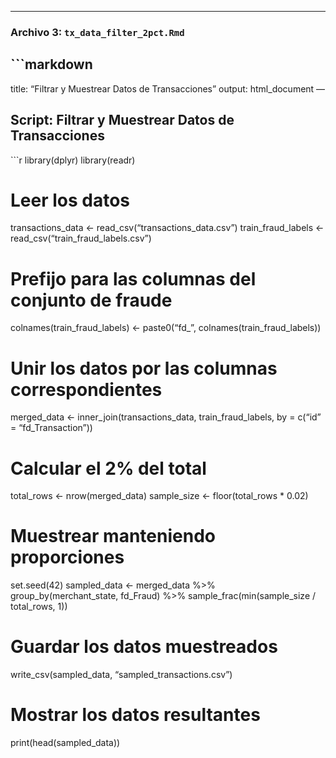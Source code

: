 
---

### **Archivo 3: `tx_data_filter_2pct.Rmd`**

```markdown
---
title: "Filtrar y Muestrear Datos de Transacciones"
output: html_document
---

## Script: Filtrar y Muestrear Datos de Transacciones

```{r tx_data_filter_2pct}
library(dplyr)
library(readr)

# Leer los datos
transactions_data <- read_csv("transactions_data.csv")
train_fraud_labels <- read_csv("train_fraud_labels.csv")

# Prefijo para las columnas del conjunto de fraude
colnames(train_fraud_labels) <- paste0("fd_", colnames(train_fraud_labels))

# Unir los datos por las columnas correspondientes
merged_data <- inner_join(transactions_data, train_fraud_labels, 
                          by = c("id" = "fd_Transaction"))

# Calcular el 2% del total
total_rows <- nrow(merged_data)
sample_size <- floor(total_rows * 0.02)

# Muestrear manteniendo proporciones
set.seed(42)
sampled_data <- merged_data %>%
  group_by(merchant_state, fd_Fraud) %>%
  sample_frac(min(sample_size / total_rows, 1))

# Guardar los datos muestreados
write_csv(sampled_data, "sampled_transactions.csv")

# Mostrar los datos resultantes
print(head(sampled_data))
